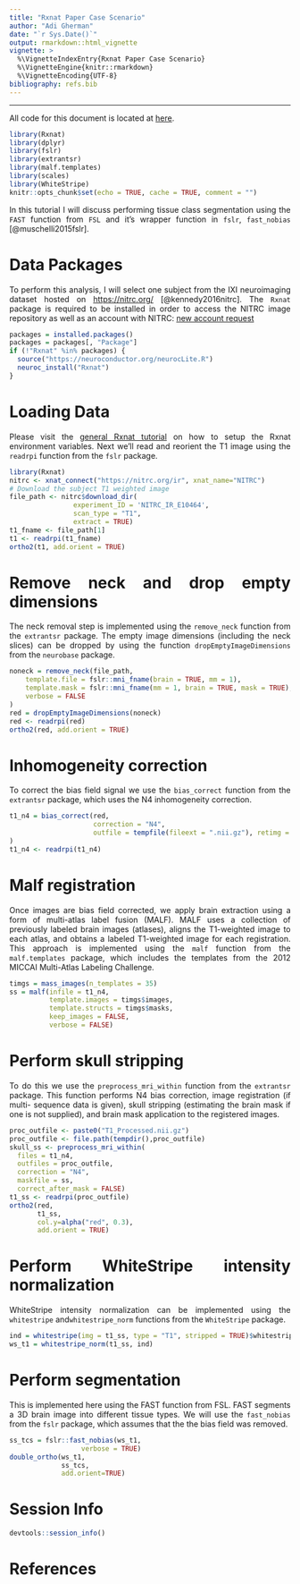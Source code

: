 ```yaml
---
title: "Rxnat Paper Case Scenario"
author: "Adi Gherman"
date: "`r Sys.Date()`"
output: rmarkdown::html_vignette
vignette: >
  %\VignetteIndexEntry{Rxnat Paper Case Scenario}
  %\VignetteEngine{knitr::rmarkdown}
  %\VignetteEncoding{UTF-8}
bibliography: refs.bib 
---
```

<style>
body {
text-align: justify}
</style>
---     

All code for this document is located at [here]().

```r
library(Rxnat)
library(dplyr)
library(fslr)
library(extrantsr)
library(malf.templates)
library(scales)
library(WhiteStripe)
knitr::opts_chunk$set(echo = TRUE, cache = TRUE, comment = "")
```


In this tutorial I will discuss performing tissue class segmentation using the `FAST` function from `FSL` and it's wrapper function in `fslr`, `fast_nobias` [@muschelli2015fslr]. 

# Data Packages
To perform this analysis, I will select one subject from the IXI neuroimaging dataset hosted on [https://nitrc.org/](https://nitrc.org/) [@kennedy2016nitrc]. The `Rxnat` package is required to be installed in order to access the NITRC image repository as well as an account with NITRC: [new account request](https://www.nitrc.org/account/register.php)
```r
packages = installed.packages()
packages = packages[, "Package"]
if (!"Rxnat" %in% packages) {
  source("https://neuroconductor.org/neurocLite.R")
  neuroc_install("Rxnat")    
}
```

# Loading Data
Please visit the [general Rxnat tutorial](../rxnat/index.html) on how to setup the Rxnat environment variables. Next we'll read and reorient the T1 image using the `readrpi` function from the `fslr` package.
```r
library(Rxnat)
nitrc <- xnat_connect("https://nitrc.org/ir", xnat_name="NITRC")
# Download the subject T1 weighted image
file_path <- nitrc$download_dir(
                experiment_ID = 'NITRC_IR_E10464',
                scan_type = "T1",
                extract = TRUE)
t1_fname <- file_path[1]
t1 <- readrpi(t1_fname)
ortho2(t1, add.orient = TRUE)
```

# Remove neck and drop empty dimensions
The neck removal step is implemented using the `remove_neck` function from the `extrantsr` package. The empty image dimensions (including the neck slices) can be dropped by using the function `dropEmptyImageDimensions` from the `neurobase` package.
```r
noneck = remove_neck(file_path,
    template.file = fslr::mni_fname(brain = TRUE, mm = 1),
    template.mask = fslr::mni_fname(mm = 1, brain = TRUE, mask = TRUE),
    verbose = FALSE
)
red = dropEmptyImageDimensions(noneck)
red <- readrpi(red)
ortho2(red, add.orient = TRUE)
```

# Inhomogeneity correction
To correct the bias field signal we use the `bias_correct` function from the `extrantsr` package, which uses the N4 inhomogeneity correction.
```r
t1_n4 = bias_correct(red,
                     correction = "N4",
                     outfile = tempfile(fileext = ".nii.gz"), retimg = FALSE
)
t1_n4 <- readrpi(t1_n4)
```

# Malf registration
Once images are bias field corrected, we apply brain extraction using a form of multi-atlas label fusion (MALF). MALF uses a collection of previously labeled brain images (atlases), aligns the T1-weighted image to each atlas, and obtains a labeled T1-weighted image for each registration. This approach is implemented using the `malf` function from the `malf.templates` package, which includes the templates from the 2012 MICCAI Multi-Atlas Labeling Challenge.

```r
timgs = mass_images(n_templates = 35)
ss = malf(infile = t1_n4,
          template.images = timgs$images,
          template.structs = timgs$masks,
          keep_images = FALSE,
          verbose = FALSE)
```

# Perform skull stripping
To do this we use the `preprocess_mri_within` function from the `extrantsr` package. This function performs N4 bias correction, image registration (if multi- sequence data is given), skull stripping (estimating the brain mask if one is not supplied), and brain mask application to the registered images.

```r
proc_outfile <- paste0("T1_Processed.nii.gz")
proc_outfile <- file.path(tempdir(),proc_outfile)
skull_ss <- preprocess_mri_within(
  files = t1_n4,
  outfiles = proc_outfile,
  correction = "N4",
  maskfile = ss,
  correct_after_mask = FALSE)
t1_ss <- readrpi(proc_outfile)
ortho2(red,
       t1_ss,
       col.y=alpha("red", 0.3),
       add.orient = TRUE)
```

# Perform WhiteStripe intensity normalization
WhiteStripe intensity normalization can be implemented using the `whitestripe` and` whitestripe_norm` functions from the `WhiteStripe` package.
```r
ind = whitestripe(img = t1_ss, type = "T1", stripped = TRUE)$whitestripe.ind
ws_t1 = whitestripe_norm(t1_ss, ind)
```

# Perform segmentation
This is implemented here using the FAST function from FSL. FAST segments a 3D brain image into different tissue types. We will use the `fast_nobias` from the `fslr` package, which assumes that the the bias field was removed.
```r
ss_tcs = fslr::fast_nobias(ws_t1,
                  verbose = TRUE)
double_ortho(ws_t1,
             ss_tcs,
             add.orient=TRUE)
```

# Session Info

```r
devtools::session_info()
```

# References
